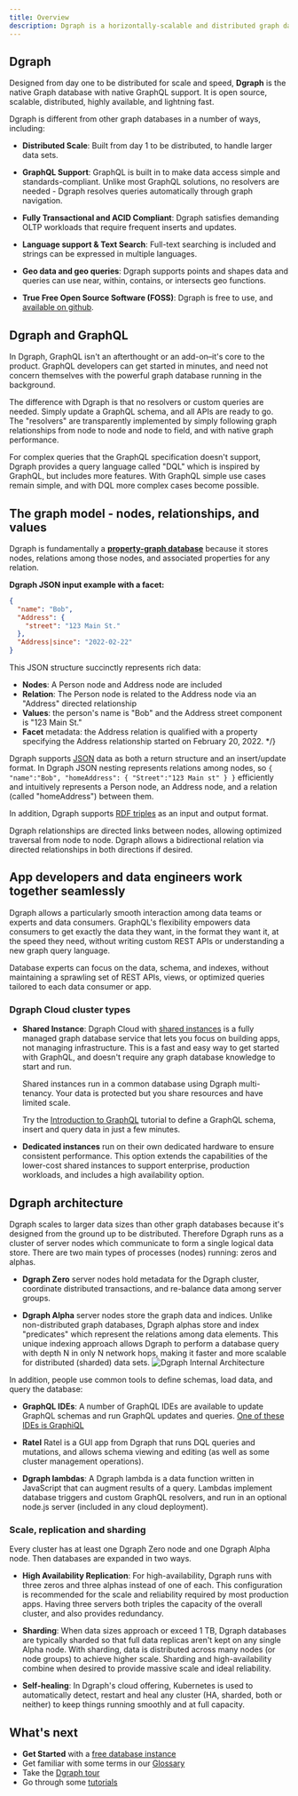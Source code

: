 ```yaml
---
title: Overview
description: Dgraph is a horizontally-scalable and distributed graph database.
---
```


## Dgraph

Designed from day one to be distributed for scale and speed, **Dgraph** is the
native Graph database with native GraphQL support. It is open source, scalable,
distributed, highly available, and lightning fast.

Dgraph is different from other graph databases in a number of ways, including:

- **Distributed Scale**: Built from day 1 to be distributed, to handle larger
  data sets.

- **GraphQL Support**: GraphQL is built in to make data access simple and
  standards-compliant. Unlike most GraphQL solutions, no resolvers are needed -
  Dgraph resolves queries automatically through graph navigation.

- **Fully Transactional and ACID Compliant**: Dgraph satisfies demanding OLTP
  workloads that require frequent inserts and updates.

- **Language support & Text Search**: Full-text searching is included and
  strings can be expressed in multiple languages.

- **Geo data and geo queries**: Dgraph supports points and shapes data and
  queries can use near, within, contains, or intersects geo functions.

- **True Free Open Source Software (FOSS)**: Dgraph is free to use, and
  [available on github](https://github.com/hypermodeinc/dgraph).

## Dgraph and GraphQL

In Dgraph, GraphQL isn't an afterthought or an add-on–it's core to the product.
GraphQL developers can get started in minutes, and need not concern themselves
with the powerful graph database running in the background.

The difference with Dgraph is that no resolvers or custom queries are needed.
Simply update a GraphQL schema, and all APIs are ready to go. The "resolvers"
are transparently implemented by simply following graph relationships from node
to node and node to field, and with native graph performance.

For complex queries that the GraphQL specification doesn't support, Dgraph
provides a query language called "DQL" which is inspired by GraphQL, but
includes more features. With GraphQL simple use cases remain simple, and with
DQL more complex cases become possible.

## The graph model - nodes, relationships, and values

Dgraph is fundamentally a
[**property-graph database**](https://www.dataversity.net/what-is-a-property-graph/)
because it stores nodes, relations among those nodes, and associated properties
for any relation.

**Dgraph JSON input example with a facet:**

```json
{
  "name": "Bob",
  "Address": {
    "street": "123 Main St."
  },
  "Address|since": "2022-02-22"
}
```

This JSON structure succinctly represents rich data:

- **Nodes**: A Person node and Address node are included
- **Relation**: The Person node is related to the Address node via an "Address"
  directed relationship
- **Values**: the person's name is "Bob" and the Address street component is
  "123 Main St."
- **Facet** metadata: the Address relation is qualified with a property
  specifying the Address relationship started on February 20, 2022. \*/}

Dgraph supports [JSON](/dgraph/dql/json) data as both a return structure and an
insert/update format. In Dgraph JSON nesting represents relations among nodes,
so `{ "name":"Bob", "homeAddress": { "Street":"123 Main st" } }` efficiently and
intuitively represents a Person node, an Address node, and a relation (called
"homeAddress") between them.

In addition, Dgraph supports [RDF triples](/dgraph/dql/rdf) as an input and
output format.

Dgraph relationships are directed links between nodes, allowing optimized
traversal from node to node. Dgraph allows a bidirectional relation via directed
relationships in both directions if desired.

## App developers and data engineers work together seamlessly

Dgraph allows a particularly smooth interaction among data teams or experts and
data consumers. GraphQL's flexibility empowers data consumers to get exactly the
data they want, in the format they want it, at the speed they need, without
writing custom REST APIs or understanding a new graph query language.

Database experts can focus on the data, schema, and indexes, without maintaining
a sprawling set of REST APIs, views, or optimized queries tailored to each data
consumer or app.

### Dgraph Cloud cluster types

- **Shared Instance**: Dgraph Cloud with
  [shared instances](https://cloud.dgraph.io/pricing?type=shared) is a fully
  managed graph database service that lets you focus on building apps, not
  managing infrastructure. This is a fast and easy way to get started with
  GraphQL, and doesn't require any graph database knowledge to start and run.

  Shared instances run in a common database using Dgraph multi-tenancy. Your
  data is protected but you share resources and have limited scale.

  Try the [Introduction to GraphQL](https://dgraph.io/tour/graphqlintro/2/)
  tutorial to define a GraphQL schema, insert and query data in just a few
  minutes.

- **Dedicated instances** run on their own dedicated hardware to ensure
  consistent performance. This option extends the capabilities of the lower-cost
  shared instances to support enterprise, production workloads, and includes a
  high availability option.

## Dgraph architecture

Dgraph scales to larger data sizes than other graph databases because it's
designed from the ground up to be distributed. Therefore Dgraph runs as a
cluster of server nodes which communicate to form a single logical data store.
There are two main types of processes (nodes) running: zeros and alphas.

- **Dgraph Zero** server nodes hold metadata for the Dgraph cluster, coordinate
  distributed transactions, and re-balance data among server groups.

- **Dgraph Alpha** server nodes store the graph data and indices. Unlike
  non-distributed graph databases, Dgraph alphas store and index "predicates"
  which represent the relations among data elements. This unique indexing
  approach allows Dgraph to perform a database query with depth N in only N
  network hops, making it faster and more scalable for distributed (sharded)
  data sets.
  ![Dgraph Internal Architecture](/images/dgraph/dgraph-architecture.png)

In addition, people use common tools to define schemas, load data, and query the
database:

- **GraphQL IDEs**: A number of GraphQL IDEs are available to update GraphQL
  schemas and run GraphQL updates and queries.
  [One of these IDEs is GraphiQL](https://github.com/graphql/graphiql)

- **Ratel** Ratel is a GUI app from Dgraph that runs DQL queries and mutations,
  and allows schema viewing and editing (as well as some cluster management
  operations).

- **Dgraph lambdas**: A Dgraph lambda is a data function written in JavaScript
  that can augment results of a query. Lambdas implement database triggers and
  custom GraphQL resolvers, and run in an optional node.js server (included in
  any cloud deployment).

### Scale, replication and sharding

Every cluster has at least one Dgraph Zero node and one Dgraph Alpha node. Then
databases are expanded in two ways.

- **High Availability Replication**: For high-availability, Dgraph runs with
  three zeros and three alphas instead of one of each. This configuration is
  recommended for the scale and reliability required by most production apps.
  Having three servers both triples the capacity of the overall cluster, and
  also provides redundancy.

- **Sharding**: When data sizes approach or exceed 1 TB, Dgraph databases are
  typically sharded so that full data replicas aren't kept on any single Alpha
  node. With sharding, data is distributed across many nodes (or node groups) to
  achieve higher scale. Sharding and high-availability combine when desired to
  provide massive scale and ideal reliability.

- **Self-healing**: In Dgraph's cloud offering, Kubernetes is used to
  automatically detect, restart and heal any cluster (HA, sharded, both or
  neither) to keep things running smoothly and at full capacity.

## What's next

- **Get Started** with a [free database instance](https://cloud.dgraph.io)
- Get familiar with some terms in our [Glossary](./glossary)
- Take the [Dgraph tour](https://dgraph.io/tour/)
- Go through some [tutorials](./guides)
